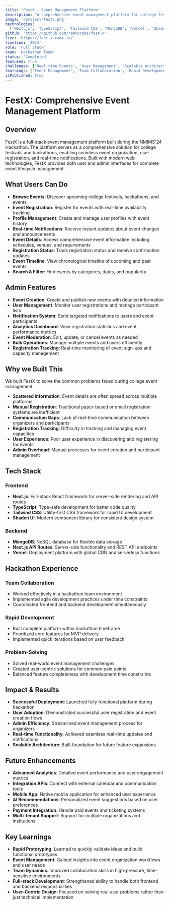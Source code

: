 ```yaml
---
title: 'FestX - Event Management Platform'
description: "A comprehensive event management platform for college festivals and hackathons, built for NMIMS'24 Hackathon"
image: '/project/festx.png'
technologies:
  ['Next.js', 'TypeScript', 'Tailwind CSS', 'MongoDB', 'Vercel', 'Shadcn UI']
github: 'https://github.com/ramxcodes/fest-x'
live: 'https://fest-x.ramx.in/'
timeline: '2024'
role: 'Full Stack'
team: 'Hackathon Team'
status: 'Completed'
featured: true
challenges: ['Real-time Events', 'User Management', 'Scalable Architecture']
learnings: ['Event Management', 'Team Collaboration', 'Rapid Development']
isPublished: true
---
```


# FestX: Comprehensive Event Management Platform

## Overview

FestX is a full-stack event management platform built during the NMIMS'24 Hackathon. The platform serves as a comprehensive solution for college festivals and hackathons, enabling seamless event organization, user registration, and real-time notifications. Built with modern web technologies, FestX provides both user and admin interfaces for complete event lifecycle management.

## What Users Can Do

- **Browse Events**: Discover upcoming college festivals, hackathons, and events
- **Event Registration**: Register for events with real-time availability tracking
- **Profile Management**: Create and manage user profiles with event history
- **Real-time Notifications**: Receive instant updates about event changes and announcements
- **Event Details**: Access comprehensive event information including schedules, venues, and requirements
- **Registration Status**: Track registration status and receive confirmation updates
- **Event Timeline**: View chronological timeline of upcoming and past events
- **Search & Filter**: Find events by categories, dates, and popularity

## Admin Features

- **Event Creation**: Create and publish new events with detailed information
- **User Management**: Monitor user registrations and manage participant lists
- **Notification System**: Send targeted notifications to users and event participants
- **Analytics Dashboard**: View registration statistics and event performance metrics
- **Event Moderation**: Edit, update, or cancel events as needed
- **Bulk Operations**: Manage multiple events and users efficiently
- **Registration Tracking**: Real-time monitoring of event sign-ups and capacity management

## Why we Built This

We built FestX to solve the common problems faced during college event management:

- **Scattered Information**: Event details are often spread across multiple platforms
- **Manual Registration**: Traditional paper-based or email registration systems are inefficient
- **Communication Gaps**: Lack of real-time communication between organizers and participants
- **Registration Tracking**: Difficulty in tracking and managing event capacities
- **User Experience**: Poor user experience in discovering and registering for events
- **Admin Overhead**: Manual processes for event creation and participant management

## Tech Stack

### Frontend

- **Next.js**: Full-stack React framework for server-side rendering and API routes
- **TypeScript**: Type-safe development for better code quality
- **Tailwind CSS**: Utility-first CSS framework for rapid UI development
- **Shadcn UI**: Modern component library for consistent design system

### Backend

- **MongoDB**: NoSQL database for flexible data storage
- **Next.js API Routes**: Server-side functionality and REST API endpoints
- **Vercel**: Deployment platform with global CDN and serverless functions


## Hackathon Experience

### Team Collaboration

- Worked effectively in a hackathon team environment
- Implemented agile development practices under time constraints
- Coordinated frontend and backend development simultaneously

### Rapid Development

- Built complete platform within hackathon timeframe
- Prioritized core features for MVP delivery
- Implemented quick iterations based on user feedback

### Problem-Solving

- Solved real-world event management challenges
- Created user-centric solutions for common pain points
- Balanced feature completeness with development time constraints

## Impact & Results

- **Successful Deployment**: Launched fully functional platform during hackathon
- **User Adoption**: Demonstrated successful user registration and event creation flows
- **Admin Efficiency**: Streamlined event management process for organizers
- **Real-time Functionality**: Achieved seamless real-time updates and notifications
- **Scalable Architecture**: Built foundation for future feature expansions

## Future Enhancements

- **Advanced Analytics**: Detailed event performance and user engagement metrics
- **Integration APIs**: Connect with external calendar and communication tools
- **Mobile App**: Native mobile application for enhanced user experience
- **AI Recommendations**: Personalized event suggestions based on user preferences
- **Payment Integration**: Handle paid events and ticketing systems
- **Multi-tenant Support**: Support for multiple organizations and institutions

## Key Learnings

- **Rapid Prototyping**: Learned to quickly validate ideas and build functional prototypes
- **Event Management**: Gained insights into event organization workflows and user needs
- **Team Dynamics**: Improved collaboration skills in high-pressure, time-sensitive environments
- **Full-stack Development**: Strengthened ability to handle both frontend and backend responsibilities
- **User-Centric Design**: Focused on solving real user problems rather than just technical implementation
